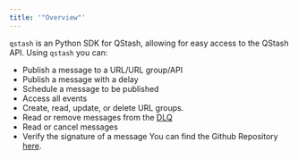 ```yaml
---
title: '"Overview"'
---
```

`qstash` is an Python SDK for QStash, allowing for easy access to the QStash API.
Using `qstash` you can:
- Publish a message to a URL/URL group/API
- Publish a message with a delay
- Schedule a message to be published
- Access all events
- Create, read, update, or delete URL groups.
- Read or remove messages from the [DLQ](/qstash/features/dlq)
- Read or cancel messages
- Verify the signature of a message
You can find the Github Repository [here](https://github.com/upstash/qstash-py).